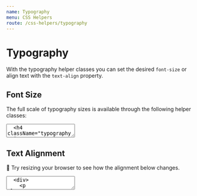```yaml
---
name: Typography
menu: CSS Helpers
route: /css-helpers/typography
---
```


# Typography


With the typography helper classes you can set the desired `font-size` or align
text with the `text-align` property.

## Font Size

The full scale of typography sizes is available through the following helper
classes:

<textarea is="docoff-react-preview">
  <h4 className="typography-size-0">Font size 0 (base font size)</h4>
  <h4 className="typography-size-1">Font size 1</h4>
  <h4 className="typography-size-2">Font size 2</h4>
  <h4 className="typography-size-3">Font size 3</h4>
  <h4 className="typography-size-4">Font size 4</h4>
  <h4 className="typography-size-5">Font size 5</h4>
</textarea>

## Text Alignment

📐 Try resizing your browser to see how the alignment below changes.

<textarea is="docoff-react-preview">
  <div>
    <p className="text-left">
      <code>.text-left</code>
      {' '}
      Left aligned text on all viewport sizes.
    </p>
    <p className="text-center">
      <code>.text-center</code>
      {' '}
      Center aligned text on all viewport sizes.
    </p>
    <p className="text-right">
      <code>.text-right</code>
      {' '}
      Right aligned text on all viewport sizes.
    </p>
    <p className="text-sm-right">
      <code>.text-sm-right</code>
      {' '}
      Right aligned text on viewports sized <code>sm</code> (small) or wider.
    </p>
    <p className="text-md-right">
      <code>.text-md-right</code>
      {' '}
      Right aligned text on viewports sized <code>md</code> (medium) or wider.
    </p>
    <p className="text-lg-right">
      <code>.text-lg-right</code>
      {' '}
      Right aligned text on viewports sized <code>lg</code> (large) or wider.
    </p>
    <p className="text-xl-right">
      <code>.text-xl-right</code>
      {' '}
      Right aligned text on viewports sized <code>xl</code> (extra-large) or
      wider.
    </p>
    <p className="text-x2l-right">
      <code>.text-x2l-right</code>
      {' '}
      Right aligned text on viewports sized <code>x2l</code> (XX-large) or
      wider.
    </p>
    <p className="text-x3l-right">
      <code>.text-x3l-right</code>
      {' '}
      Right aligned text on viewports sized <code>x3l</code> (XXX-large) or
      wider.
    </p>
  </div>
</textarea>
